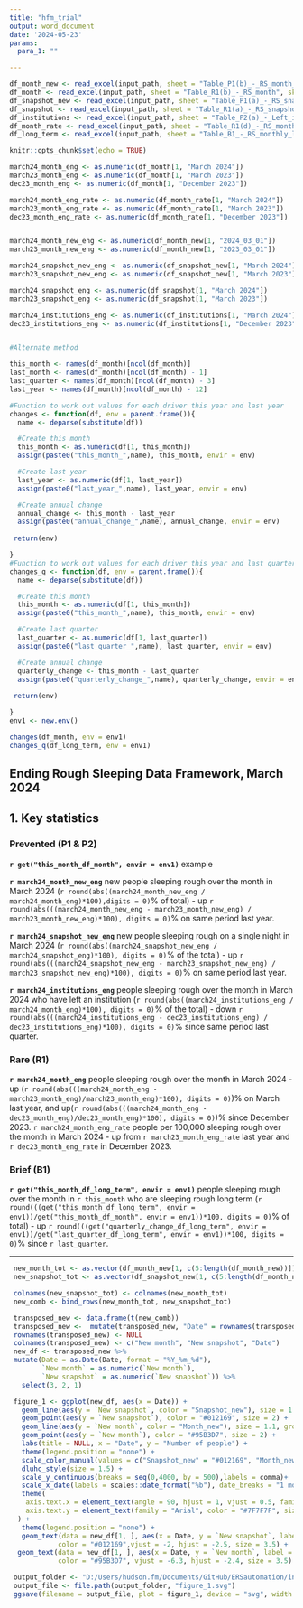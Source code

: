 ```yaml
---
title: "hfm_trial"
output: word_document
date: '2024-05-23'
params:
  para_1: ""

---
```


```r

df_month_new <- read_excel(input_path, sheet = "Table_P1(b)_-_RS_month_new", skip = 3)
df_month <- read_excel(input_path, sheet = "Table_R1(b)_-_RS_month", skip = 3)
df_snapshot_new <- read_excel(input_path, sheet = "Table_P1(a)_-_RS_snapshot_new", skip = 3)
df_snapshot <- read_excel(input_path, sheet = "Table_R1(a)_-_RS_snapshot", skip = 3)
df_institutions <- read_excel(input_path, sheet = "Table_P2(a)_-_Left_institutions", skip = 3)
df_month_rate <- read_excel(input_path, sheet = "Table_R1(d)_-_RS_month_rate", skip = 3)
df_long_term <- read_excel(input_path, sheet = "Table_B1_-_RS_monthly_long_term", skip = 3)

knitr::opts_chunk$set(echo = TRUE)

march24_month_eng <- as.numeric(df_month[1, "March 2024"])
march23_month_eng <- as.numeric(df_month[1, "March 2023"])
dec23_month_eng <- as.numeric(df_month[1, "December 2023"])

march24_month_eng_rate <- as.numeric(df_month_rate[1, "March 2024"])
march23_month_eng_rate <- as.numeric(df_month_rate[1, "March 2023"])
dec23_month_eng_rate <- as.numeric(df_month_rate[1, "December 2023"])


march24_month_new_eng <- as.numeric(df_month_new[1, "2024_03_01"])
march23_month_new_eng <- as.numeric(df_month_new[1, "2023_03_01"])

march24_snapshot_new_eng <- as.numeric(df_snapshot_new[1, "March 2024"])
march23_snapshot_new_eng <- as.numeric(df_snapshot_new[1, "March 2023"])

march24_snapshot_eng <- as.numeric(df_snapshot[1, "March 2024"])
march23_snapshot_eng <- as.numeric(df_snapshot[1, "March 2023"])

march24_institutions_eng <- as.numeric(df_institutions[1, "March 2024"])
dec23_institutions_eng <- as.numeric(df_institutions[1, "December 2023"])


#Alternate method 

this_month <- names(df_month)[ncol(df_month)]
last_month <- names(df_month)[ncol(df_month) - 1]
last_quarter <- names(df_month)[ncol(df_month) - 3]
last_year <- names(df_month)[ncol(df_month) - 12]

#Function to work out values for each driver this year and last year
changes <- function(df, env = parent.frame()){
  name <- deparse(substitute(df))

  #Create this month
  this_month <- as.numeric(df[1, this_month])
  assign(paste0("this_month_",name), this_month, envir = env)

  #Create last year
  last_year <- as.numeric(df[1, last_year])
  assign(paste0("last_year_",name), last_year, envir = env)

  #Create annual change
  annual_change <- this_month - last_year
  assign(paste0("annual_change_",name), annual_change, envir = env)
  
 return(env)

}
#Function to work out values for each driver this year and last quarter
changes_q <- function(df, env = parent.frame()){
  name <- deparse(substitute(df))

  #Create this month
  this_month <- as.numeric(df[1, this_month])
  assign(paste0("this_month_",name), this_month, envir = env)

  #Create last quarter
  last_quarter <- as.numeric(df[1, last_quarter])
  assign(paste0("last_quarter_",name), last_quarter, envir = env)

  #Create annual change
  quarterly_change <- this_month - last_quarter
  assign(paste0("quarterly_change_",name), quarterly_change, envir = env)
  
 return(env)

}
env1 <- new.env()

changes(df_month, env = env1)
changes_q(df_long_term, env = env1)

```

## Ending Rough Sleeping Data Framework, March 2024

## 1. Key statistics

### Prevented (P1 & P2)

**`r get("this_month_df_month", envir = env1)`** example

**`r march24_month_new_eng`** new people sleeping rough over the month in March 2024 (`r round(abs((march24_month_new_eng / march24_month_eng)*100),digits = 0)`% of total) - up `r round(abs(((march24_month_new_eng - march23_month_new_eng) / march23_month_new_eng)*100), digits = 0)`% on same period last year.

**`r march24_snapshot_new_eng`** new people sleeping rough on a single night in March 2024 (`r round(abs((march24_snapshot_new_eng / march24_snapshot_eng)*100), digits = 0)`% of the total) - up `r round(abs(((march24_snapshot_new_eng - march23_snapshot_new_eng) / march23_snapshot_new_eng)*100), digits = 0)`% on same period last year. 

**`r march24_institutions_eng`** people sleeping rough over the month in March 2024 who have left an institution (`r round(abs((march24_institutions_eng / march24_month_eng)*100), digits = 0)`% of the total) - down `r round(abs(((march24_institutions_eng - dec23_institutions_eng) / dec23_institutions_eng)*100), digits = 0)`% since same period last quarter. 

### Rare (R1)
**`r march24_month_eng`** people sleeping rough over the month in March 2024 - up (`r round(abs(((march24_month_eng - march23_month_eng)/march23_month_eng)*100), digits = 0)`)% on March last year, and up(`r round(abs(((march24_month_eng - dec23_month_eng)/dec23_month_eng)*100), digits = 0)`)% since December 2023. `r march24_month_eng_rate` people per 100,000 sleeping rough over the month in March 2024 - up from `r march23_month_eng_rate` last year and `r dec23_month_eng_rate` in December 2023.

### Brief (B1)
**`r get("this_month_df_long_term", envir = env1)`** people sleeping rough over the month in `r this_month` who are sleeping rough long term (`r round(((get("this_month_df_long_term", envir = env1))/get("this_month_df_month", envir = env1))*100, digits = 0)`% of total) - up `r round(((get("quarterly_change_df_long_term", envir = env1))/get("last_quarter_df_long_term", envir = env1))*100, digits = 0)`%  since `r last_quarter`.

---

```r

 new_month_tot <- as.vector(df_month_new[1, c(5:length(df_month_new))])
 new_snapshot_tot <- as.vector(df_snapshot_new[1, c(5:length(df_month_new))])

 colnames(new_snapshot_tot) <- colnames(new_month_tot)
 new_comb <- bind_rows(new_month_tot, new_snapshot_tot)

 transposed_new <- data.frame(t(new_comb))
 transposed_new <-  mutate(transposed_new, "Date" = rownames(transposed_new))
 rownames(transposed_new) <- NULL
 colnames(transposed_new) <- c("New month", "New snapshot", "Date")
 new_df <- transposed_new %>%
 mutate(Date = as.Date(Date, format = "%Y_%m_%d"),
        `New month` = as.numeric(`New month`),
        `New snapshot` = as.numeric(`New snapshot`)) %>%
   select(3, 2, 1)

 figure_1 <- ggplot(new_df, aes(x = Date)) +
   geom_line(aes(y = `New snapshot`, color = "Snapshot_new"), size = 1.1, group = 1) +
   geom_point(aes(y = `New snapshot`), color = "#012169", size = 2) +  # Add points for Snapshot_new
   geom_line(aes(y = `New month`, color = "Month_new"), size = 1.1, group = 1) +
   geom_point(aes(y = `New month`), color = "#95B3D7", size = 2) +
   labs(title = NULL, x = "Date", y = "Number of people") +
   theme(legend.position = "none") +
   scale_color_manual(values = c("Snapshot_new" = "#012169", "Month_new" = "#95B3D7")) +
   dluhc_style(size = 1.5) +
   scale_y_continuous(breaks = seq(0,4000, by = 500),labels = comma)+
   scale_x_date(labels = scales::date_format("%b"), date_breaks = "1 month") +
   theme(
    axis.text.x = element_text(angle = 90, hjust = 1, vjust = 0.5, family = "Arial", color = "#7F7F7F", size = 11),
    axis.text.y = element_text(family = "Arial", color = "#7F7F7F", size = 10)
  ) +
   theme(legend.position = "none") +
   geom_text(data = new_df[1, ], aes(x = Date, y = `New snapshot`, label = "          New people sleeping\n rough on a single night (P1)"), 
            color = "#012169",vjust = -2, hjust = -2.5, size = 3.5) +
  geom_text(data = new_df[1, ], aes(x = Date, y = `New month`, label = "        New people sleeping\n rough over the month (P1)"),
            color = "#95B3D7", vjust = -6.3, hjust = -2.4, size = 3.5)

 output_folder <- "D:/Users/hudson.fm/Documents/GitHub/ERSautomation/inst/rmd/images"  # specify desired folder path 
 output_file <- file.path(output_folder, "figure_1.svg")
 ggsave(filename = output_file, plot = figure_1, device = "svg", width = 8, height = 6)
 
```
